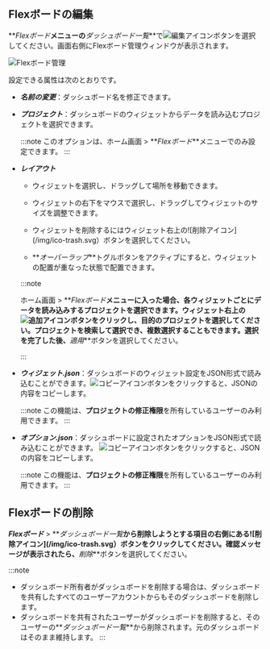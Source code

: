 ## Flexボードの編集

**_Flexボード_**メニューの**_ダッシュボード一覧_**で![編集アイコン](/img/ico-edit.svg)ボタンを選択してください。画面右側にFlexボード管理ウィンドウが表示されます。

![Flexボード管理](/img/flexboard-manage.png)

設定できる属性は次のとおりです。

-   **_名前の変更_**：ダッシュボード名を修正できます。

-   **_プロジェクト_**：ダッシュボードのウィジェットからデータを読み込むプロジェクトを選択できます。

    :::note
    このオプションは、ホーム画面 > **_Flexボード_**メニューでのみ設定できます。
    :::

-   **_レイアウト_**

    -   ウィジェットを選択し、ドラッグして場所を移動できます。

    -   ウィジェットの右下をマウスで選択し、ドラッグしてウィジェットのサイズを調整できます。

    -   ウィジェットを削除するにはウィジェット右上の![削除アイコン]\(/img/ico-trash.svg）ボタンを選択してください。

    -   **_オーバーラップ_**トグルボタンをアクティブにすると、ウィジェットの配置が重なった状態で配置できます。

    :::note

    ホーム画面 > **_Flexボード_**メニューに入った場合、各ウィジェットごとにデータを読み込みするプロジェクトを選択できます。ウィジェット右上の![追加アイコン](/img/ico-add.svg)ボタンをクリックし、目的のプロジェクトを選択してください。プロジェクトを検索して選択でき、複数選択することもできます。選択を完了した後、**_適用_**ボタンを選択してください。

    :::

-   **_ウィジェット.json_**：ダッシュボードのウィジェット設定をJSON形式で読み込むことができます。![コピーアイコン](/img/ico-copy.svg)ボタンをクリックすると、JSONの内容をコピーします。

    :::note
    この機能は、**プロジェクトの修正権限**を所有しているユーザーのみ利用できます。
    :::

-   **_オプション.json_**：ダッシュボードに設定されたオプションをJSON形式で読み込むことができます。 ![コピーアイコン](/img/ico-copy.svg)ボタンをクリックすると、JSONの内容をコピーします。

    :::note
    この機能は、**プロジェクトの修正権限**を所有しているユーザーのみ利用できます。
    :::

## Flexボードの削除

**_Flexボード_** > **_ダッシュボード一覧_**から削除しようとする項目の右側にある![削除アイコン]\(/img/ico-trash.svg）ボタンをクリックしてください。確認メッセージが表示されたら、**_削除_**ボタンを選択してください。

:::note

-   ダッシュボード所有者がダッシュボードを削除する場合は、ダッシュボードを共有したすべてのユーザーアカウントからもそのダッシュボードを削除します。
-   ダッシュボードを共有されたユーザーがダッシュボードを削除すると、そのユーザーの**_ダッシュボード一覧_**から削除されます。元のダッシュボードはそのまま維持します。
    :::
